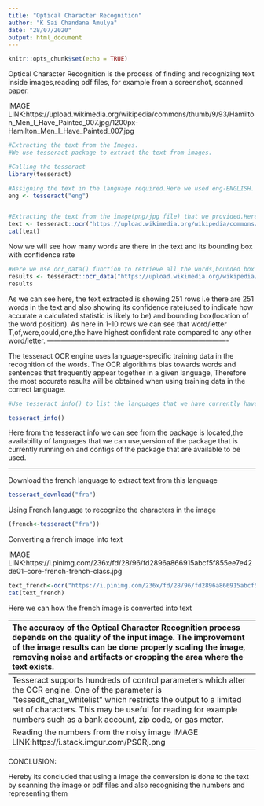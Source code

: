 ---
title: "Optical Character Recognition"
author: "K Sai Chandana Amulya"
date: "28/07/2020"
output: html_document
---

```{r setup, include=FALSE}
knitr::opts_chunk$set(echo = TRUE)
```
Optical Character Recognition is the process of finding and recognizing text inside images,reading pdf files, for example from a screenshot, scanned paper.


IMAGE LINK:https://upload.wikimedia.org/wikipedia/commons/thumb/9/93/Hamilton_Men_I_Have_Painted_007.jpg/1200px-Hamilton_Men_I_Have_Painted_007.jpg
```{r}
#Extracting the text from the Images.
#We use tesseract package to extract the text from images.

#Calling the tesseract
library(tesseract)

#Assigning the text in the language required.Here we used eng-ENGLISH.
eng <- tesseract("eng")


#Extracting the text from the image(png/jpg file) that we provided.Here we can use a direct url from the souce or the path that is actually saved.
text <- tesseract::ocr("https://upload.wikimedia.org/wikipedia/commons/thumb/9/93/Hamilton_Men_I_Have_Painted_007.jpg/1200px-Hamilton_Men_I_Have_Painted_007.jpg", engine = eng)
cat(text)
```


Now we will see how many words are there in the text and its bounding box with confidence rate
```{r}


#Here we use ocr_data() function to retrieve all the words,bounded box and confidence rate
results <- tesseract::ocr_data("https://upload.wikimedia.org/wikipedia/commons/thumb/9/93/Hamilton_Men_I_Have_Painted_007.jpg/1200px-Hamilton_Men_I_Have_Painted_007.jpg", engine = eng)
results
```
As we can see here, the text extracted is showing 251 rows i.e there are 251 words in the text and also showing its confidence rate(used to indicate how accurate a calculated statistic is likely to be) and bounding box(location of the word position). 
As here in 1-10 rows we can see that word/letter T,of,were,could,one,the have highest confident rate compared to any other word/letter.
-------------------------------------------------------------------------------


The tesseract OCR engine uses language-specific training data in the recognition of the words. The OCR algorithms bias towards words and sentences that frequently appear together in a given language, Therefore the most accurate results will be obtained when using training data in the correct language.


```{r}
#Use tesseract_info() to list the languages that we have currently have installed.

tesseract_info()
```

Here from the tesseract info we can see from the package is located,the availability of languages that we can use,version of the package that is currently running on and configs of the package that are available to be used.

-------------------------------------------------------------------------------

Download the french language to extract text from this language
```{r}
tesseract_download("fra")

```




Using French language to recognize the characters in the image
```{r}
(french<-tesseract("fra"))
```




Converting a french image  into text

IMAGE LINK:https://i.pinimg.com/236x/fd/28/96/fd2896a866915abcf5f855ee7e42de01--core-french-french-class.jpg
```{r}
text_french<-ocr("https://i.pinimg.com/236x/fd/28/96/fd2896a866915abcf5f855ee7e42de01--core-french-french-class.jpg",engine = french)
cat(text_french)
```
Here we can how the french image is converted into text


------------------------------------------------------------------------------
The accuracy of the Optical Character Recognition process depends on the quality of the input image. The improvement of the image results can be done  properly scaling the image, removing noise and artifacts or cropping the area where the text exists. 

These are functions are used in magick package for pre processing the image:

1. If image is skewed, we use image_deskew() and image_rotate() make the text horizontal.
2. image_trim() crops out whitespace in the margins. Increases the fuzz parameter to make it work for noisy whitespace.

3. image_convert() to turn the image into greyscale, which can reduce artifacts and enhance actual text.

4. If image is very large or small resizing with image_resize() can help tesseract determine text size.

5. image_modulate() or image_contrast() or image_contrast() to tweak brightness / contrast if it is an issue.

6. image_reducenoise() for automated noise removal. May be mileage may vary.
With image_quantize() you can reduce the number of colors in the image. This can sometimes help with increasing contrast and reducing artifacts.

7. imaging ninjas can use image_convolve() to use custom convolution methods.

Now lets convert the code into black-and-white and resizes + crops the image before getting more accurate OCR results.


IMAGE LINK: https://lh3.googleusercontent.com/proxy/rUMyI2S5PRxBaS3i98cMb_4TKdevjTyFYpwfaOUfmt8j0beFbq2feJs=w1200-h630-p-k-no-nu
```{r}
#Calling the library Magick
library(magick)

#Read the image
inputImage<-image_read("https://lh3.googleusercontent.com/proxy/rUMyI2S5PRxBaS3i98cMb_4TKdevjTyFYpwfaOUfmt8j0beFbq2feJs=w1200-h630-p-k-no-nu")


#Pre processing the image with the required parameters
text_preprocess_image <- inputImage %>%
  image_resize("2000x") %>%
  image_convert(type = 'Grayscale') %>%
  image_trim(fuzz = 40) %>%
  image_write(format = 'png', density = '300x300') %>%
  tesseract::ocr() 

cat(text_preprocess_image)
```



READING THE CHARACTERS FROM THE PDF FILES
Image Link: https://ichef.bbci.co.uk/news/208/cpsprodpb/12309/production/_104750547_baker_letter_976-nc.png
Convert into pdf file


Extract the pdf file to png file
```{r}
#pdf_convert() function is used to convert the pdf file into proper image file to convert into text 
png_To_pdf_file <- pdftools::pdf_convert("C:/Users/Amulya/Downloads/_104750547_baker_letter_976-nc-converted.pdf", dpi = 600)

```


The pdf file text
```{r}
text_pdf_file <- tesseract::ocr(png_To_pdf_file)
cat(text_pdf_file)
```
As we can see almost the pdf(image file) file is converted into the text



------------------------------------------------------------------------------
Tesseract supports hundreds of control parameters which alter the OCR engine. One of the parameter is "tessedit_char_whitelist" which restricts the output to a limited set of characters. This may be useful for reading for example numbers such as a bank account, zip code, or gas meter.

Reading the numbers from the noisy image
IMAGE LINK:https://i.stack.imgur.com/PS0Rj.png
```{r}
numbers_text <- tesseract(options = list(tessedit_char_whitelist = ".0123456789"))
cat(ocr("https://i.stack.imgur.com/PS0Rj.png", engine = numbers_text))
```




------------------------------------------------------------------------------
CONCLUSION:

Hereby its concluded that using a image the conversion is done to the text by scanning the image or pdf files and also recognising the numbers and representing them